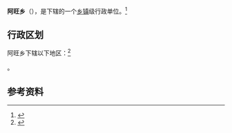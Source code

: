 {{中国乡级行政区|54/21/23/206/000}}

'''阿旺乡'''（{{bo|z=ཨ་དབང་}}），是{{PRC admin/fullname|54/21/23/206/000|3}}下辖的一个[[乡镇|乡镇]]级行政单位。<ref>{{PRC admin/ref sgc|{{PRC admin/parent|54/21/23/206/000}}}}</ref>

== 行政区划 ==

阿旺乡下辖以下地区：<ref>{{PRC admin/ref sgc|54/21/23/206/000}}</ref>

{{PRC admin/children|54/21/23/206/000}}。

== 参考资料 ==

{{reflist}}

{{行政区划小作品}}
{{PRC admin/navcat|54/21/23/206/000}}